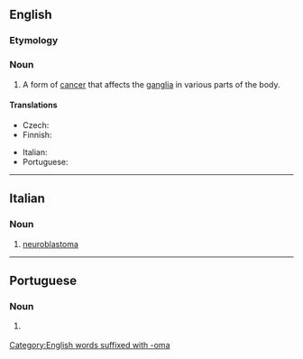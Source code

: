 ==English==
{{wikipedia}}

===Etymology===
{{prefix|lang=en|neuro|blastoma}}

[[Category:English words suffixed with -oma]]

===Noun===
{{en-noun|s|neuroblastomata}}

# {{lb|en|oncology}} A form of [[cancer]] that affects the [[ganglia]] in various parts of the body.

====Translations====
{{trans-top|form of cancer}}
* Czech: {{t|cs|neuroblastom|m}}
* Finnish: {{t|fi|neuroblastooma}}
{{trans-mid}}
* Italian: {{t|it|neuroblastoma|m}}
* Portuguese: {{t|pt|neuroblastoma|m}}
{{trans-bottom}}

----

==Italian==
{{wikipedia|lang=it}}

===Noun===
{{it-noun|m}}

# {{lb|it|oncology}} [[#English|neuroblastoma]]

----

==Portuguese==

===Noun===
{{pt-noun|m}}

# {{lb|pt|oncology}} {{l|en|neuroblastoma}} {{gloss|cancer affecting the ganglia}}